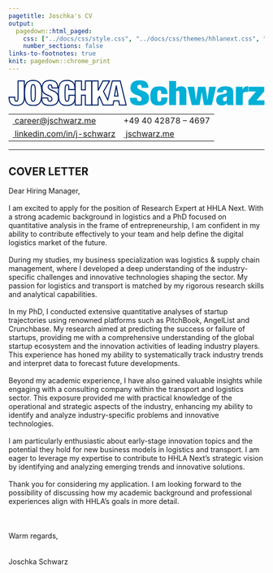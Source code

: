 ```yaml
---
pagetitle: Joschka's CV
output:
  pagedown::html_paged:
    css: ["../docs/css/style.css", "../docs/css/themes/hhlanext.css", "https://use.fontawesome.com/releases/v6.1.1/css/all.css"]
    number_sections: false
links-to-footnotes: true
knit: pagedown::chrome_print
---
```


<!-- disable phone number linking in Mobile Safari? -->
<meta name="format-detection" content="telephone=no">

<!-- Load CSS & Fonts -->
<!-- see lhi.css -->

<!-- CONTENT -->
<div class="cv-page-wrapper">
<div class="cv-head-wrapper">
<div class="cv-head-left">
<div class="svg-container-outer">
<svg xmlns="http://www.w3.org/2000/svg" viewBox="0 0 756.1 76.9" >
<style type="text/css">
.st0{fill:none;stroke:#002269;stroke-width:3;stroke-miterlimit:10;}
.st1{fill:#00AFD7;}
</style>
<g>
<path class="st0" d="M46.5,52c0,8.6-2,14.6-5.9,18.1c-3.9,3.5-9.7,5.2-17.4,5.2c-7.8,0-13.4-1.9-16.7-5.8c-3.3-3.9-5-9.5-5-17v-1.5h16.8v3.5c0,3.4,0.5,5.7,1.4,6.8c0.9,1.1,2,1.7,3.5,1.7c1.4,0,2.5-0.6,3.4-1.7c0.9-1.1,1.4-3.4,1.4-6.8V2.9h18.6V52z"/>
<path class="st0" d="M48.6,21.5c0.9-4.7,2.3-8.5,4.3-11.5c2-3,4.6-5.1,7.9-6.5c3.3-1.4,7.3-2,12-2c4.7,0,8.7,0.7,12,2c3.3,1.4,5.9,3.5,7.9,6.5c2,3,3.4,6.8,4.3,11.5c0.9,4.7,1.3,10.4,1.3,17c0,6.7-0.4,12.4-1.3,17.1c-0.9,4.7-2.3,8.5-4.3,11.5c-2,3-4.6,5.1-7.9,6.4c-3.3,1.3-7.3,1.9-12,1.9c-4.7,0-8.7-0.6-12-1.9c-3.3-1.3-5.9-3.4-7.9-6.4c-2-3-3.4-6.8-4.3-11.5c-0.9-4.7-1.3-10.4-1.3-17.1C47.3,31.9,47.7,26.2,48.6,21.5z M66.7,50.5c0.1,3.2,0.4,5.7,0.8,7.5c0.4,1.9,1.1,3.2,1.9,3.9c0.8,0.7,1.9,1.1,3.3,1.1c1.4,0,2.5-0.4,3.4-1.1c0.8-0.7,1.5-2,1.9-3.9c0.4-1.9,0.7-4.4,0.9-7.5c0.1-3.2,0.2-7.1,0.2-12c0-4.8-0.1-8.8-0.2-11.9c-0.1-3.2-0.4-5.7-0.9-7.6c-0.4-1.9-1.1-3.2-1.9-3.9c-0.8-0.7-1.9-1.1-3.4-1.1c-1.4,0-2.5,0.4-3.3,1.1c-0.8,0.7-1.5,2-1.9,3.9c-0.4,1.9-0.7,4.4-0.8,7.6c-0.1,3.2-0.2,7.1-0.2,11.9C66.5,43.4,66.6,47.4,66.7,50.5z"/>
<path class="st0" d="M128.3,21.8c0-2.1-0.4-4-1.3-5.5c-0.9-1.5-2.2-2.2-4-2.2c-2,0-3.5,0.7-4.4,2c-0.9,1.3-1.4,2.8-1.4,4.4c0,2.3,0.8,4.2,2.2,5.5c1.5,1.4,3.4,2.6,5.6,3.6c2.3,1,4.7,2,7.3,3c2.6,1,5,2.4,7.3,4c2.3,1.7,4.1,3.9,5.6,6.6c1.5,2.7,2.2,6.2,2.2,10.5c0,7.6-2.2,13.1-6.5,16.6c-4.3,3.4-10.6,5.1-18.8,5.1c-3.9,0-7.3-0.3-10.2-1c-3-0.6-5.5-1.7-7.5-3.3c-2-1.6-3.6-3.6-4.7-6.1c-1.1-2.5-1.6-5.7-1.6-9.4v-2.5h18v1.7c0,3.1,0.6,5.2,1.7,6.5c1.1,1.2,2.6,1.8,4.4,1.8c1.9,0,3.4-0.7,4.5-2c1-1.3,1.5-3,1.5-4.9c0-2.3-0.7-4.2-2.1-5.5c-1.4-1.4-3.2-2.5-5.4-3.5c-2.2-1-4.5-2-7-3c-2.5-1-4.9-2.3-7.1-3.9c-2.2-1.6-4-3.7-5.4-6.3c-1.4-2.6-2.1-6-2.1-10.2c0-7.3,1.9-12.8,5.8-16.6c3.9-3.8,9.7-5.7,17.6-5.7c8.1,0,14,1.8,17.6,5.2c3.6,3.5,5.5,9.1,5.5,16.8h-17.4V21.8z"/>
<path class="st0" d="M177,16.3c-0.8-1.5-2.1-2.2-3.9-2.2c-1.4,0-2.5,0.4-3.3,1.1c-0.8,0.7-1.5,2-1.9,3.9c-0.4,1.9-0.7,4.4-0.8,7.6c-0.1,3.2-0.2,7.1-0.2,11.9c0,4.8,0.1,8.8,0.2,12c0.1,3.2,0.4,5.7,0.8,7.5c0.4,1.9,1.1,3.2,1.9,3.9c0.8,0.7,1.9,1.1,3.3,1.1c1.1,0,2.1-0.3,2.8-0.8c0.7-0.6,1.3-1.5,1.7-2.9c0.4-1.3,0.7-3.1,0.9-5.4c0.2-2.2,0.2-5,0.2-8.5h18v5.3c0,5-0.7,9.1-2,12.3c-1.3,3.2-3.1,5.7-5.3,7.6c-2.2,1.8-4.7,3.1-7.6,3.7c-2.8,0.6-5.8,1-8.8,1c-5.2,0-9.5-0.6-12.8-1.9c-3.3-1.3-5.9-3.4-7.8-6.4c-1.9-3-3.2-6.8-3.9-11.5c-0.7-4.7-1.1-10.4-1.1-17.1c0-6.8,0.4-12.6,1.2-17.3c0.8-4.7,2.2-8.6,4.2-11.5c2-2.9,4.6-5,7.9-6.4c3.3-1.3,7.3-1.9,12.1-1.9c4.2,0,7.8,0.5,10.7,1.6c2.9,1.1,5.3,2.6,7.1,4.6c1.8,2,3.2,4.3,4,7.1c0.8,2.8,1.2,5.9,1.2,9.3v4.5h-18v-4C178.2,20.5,177.8,17.8,177,16.3z"/>
<path class="st0" d="M215.5,2.9v26.2h11.4V2.9h18.6v71.4h-18.6V44.9h-11.4v29.4h-18.6V2.9H215.5z"/>
<path class="st0" d="M330,2.9h-23.4l-13.5,56.3l-12.6-25.1l18-31.2h-19.8l-13.8,27.4h-0.2V2.9h-18.6v71.4h18.6V55.4l3.9-6l10.9,24.9h10h11.2h8.3l1.9-12.5h14.8l1.9,12.5h19.8L330,2.9z M313.1,47.8l5.1-30.3h0.2l5.1,30.3H313.1z"/>
</g>
<g>
<path class="st1" d="M393.2,21.8c0-2.1-0.5-3.9-1.5-5.5c-1-1.5-2.5-2.2-4.6-2.2c-2.3,0-3.9,0.7-5,1.9c-1.1,1.3-1.6,2.8-1.6,4.3c0,2.3,0.9,4.2,2.6,5.6c1.7,1.4,3.8,2.6,6.4,3.6c2.6,1,5.3,2,8.3,3.1c3,1,5.7,2.4,8.3,4c2.6,1.7,4.7,3.8,6.4,6.5c1.7,2.7,2.6,6.2,2.6,10.6c0,7.6-2.5,13.1-7.4,16.5c-4.9,3.4-12.1,5.1-21.4,5.1c-4.4,0-8.3-0.3-11.7-0.9c-3.4-0.6-6.2-1.7-8.5-3.3c-2.3-1.6-4.1-3.6-5.3-6.2c-1.2-2.5-1.8-5.7-1.8-9.4v-2.5h20.5v1.7c0,3.1,0.6,5.2,1.9,6.4c1.3,1.2,3,1.9,5,1.9c2.2,0,3.9-0.7,5.1-2c1.2-1.3,1.8-3,1.8-4.9c0-2.3-0.8-4.2-2.4-5.6c-1.6-1.4-3.7-2.5-6.1-3.5c-2.5-1-5.1-2-8-3c-2.9-1-5.6-2.3-8-3.9c-2.5-1.6-4.5-3.7-6.1-6.3c-1.6-2.6-2.4-6-2.4-10.2c0-7.3,2.2-12.8,6.6-16.6c4.4-3.8,11.1-5.7,20-5.7c9.3,0,15.9,1.7,20.1,5.2c4.1,3.5,6.2,9.1,6.2,16.8h-19.8V21.8z"/>
<path class="st1" d="M451.1,36c-0.2-1.4-0.6-2.5-1-3.4c-0.8-1.5-2.4-2.3-4.6-2.3c-1.1,0-2.1,0.3-2.9,0.8s-1.4,1.4-1.9,2.7c-0.5,1.3-0.8,3-1,5.2c-0.2,2.2-0.3,4.9-0.3,8.3c0,3.3,0.1,6.1,0.3,8.3c0.2,2.2,0.5,3.9,1,5.2c0.5,1.3,1.1,2.1,1.9,2.6s1.8,0.8,2.9,0.8c1.9,0,3.4-0.6,4.4-1.9c1-1.3,1.5-3.6,1.5-7v-3.5h18.4c0,4.3-0.4,7.9-1.3,10.9c-0.8,3-2.2,5.5-4.2,7.4c-3.9,3.6-10.2,5.4-18.9,5.4c-3.9,0-7.5-0.3-10.8-0.9c-3.3-0.6-6-1.9-8.4-3.8c-2.3-2-4.1-4.7-5.4-8.3c-1.3-3.6-1.9-8.3-1.9-14.1c0-6.4,0.7-11.5,2.2-15.4c1.4-3.9,3.4-6.8,5.9-8.9c2.5-2.1,5.4-3.4,8.7-4.1c3.3-0.7,6.9-1,10.8-1c4.6,0,8.3,0.6,11.3,1.6c3,1.1,5.4,2.6,7.2,4.6c1.8,2,3,4.3,3.8,7.1c0.7,2.8,1.1,5.8,1.1,9.2h-18.4C451.4,39.2,451.3,37.4,451.1,36z"/>
<path class="st1" d="M495.1,2.9v23.3h0.2c1.7-2.9,3.9-4.8,6.5-5.9c2.6-1,5.2-1.5,7.7-1.5c2.1,0,4.2,0.2,6.1,0.7c1.9,0.5,3.6,1.3,5.1,2.4c1.5,1.1,2.7,2.7,3.5,4.5c0.9,1.9,1.3,4.3,1.3,7.1v40.8h-20.5V38.6c0-2.3-0.4-3.9-1.1-4.9c-0.8-1-2-1.5-3.9-1.5s-3.1,0.5-3.9,1.5c-0.8,1-1.1,2.6-1.1,4.9v35.7h-20.5V2.9H495.1z"/>
<path class="st1" d="M548.6,20.2l5.1,38.9h0.2l6-38.9h21.8l6,38.9h0.2l5.1-38.9H613l-12.5,54.1h-23.2L571,36h-0.2l-6.3,38.3h-23.2l-12.5-54.1H548.6z"/>
<path class="st1" d="M645.3,71.4c-0.2-1-0.3-2.1-0.5-3.2h-0.2c-1.1,2.4-2.9,4.2-5.4,5.4c-2.5,1.2-5.3,1.8-8.5,1.8c-3.1,0-5.7-0.3-7.9-1c-2.2-0.7-3.9-1.8-5.3-3.2c-1.4-1.4-2.4-3.1-3-5c-0.6-1.9-0.9-4.1-0.9-6.4c0-2.5,0.3-4.7,0.9-6.6c0.6-1.9,1.5-3.5,2.8-4.9c1.3-1.4,3-2.5,5.2-3.5c2.2-1,4.9-1.8,8.2-2.5l8.1-1.7c2.2-0.5,3.8-1.2,4.7-2.1c0.9-0.9,1.4-2.2,1.4-3.8c0-3.3-1.7-5-5.2-5c-2,0-3.4,0.5-4.3,1.4c-0.9,1-1.4,2.9-1.5,5.8h-17.7c0-3.9,0.8-7.1,2.4-9.4c1.6-2.4,3.6-4.2,5.9-5.5c2.4-1.3,4.9-2.2,7.6-2.6c2.7-0.4,5.3-0.7,7.6-0.7c3.6,0,6.8,0.2,9.8,0.8c3,0.5,5.6,1.4,7.7,2.7c2.2,1.3,3.8,3.1,5,5.3c1.2,2.2,1.8,5.1,1.8,8.7v26.4c0,2.5,0.1,4.8,0.3,6.7c0.2,1.9,0.8,3.6,1.6,5h-19.8C645.7,73.4,645.4,72.4,645.3,71.4z M643.4,61.4c1-1.5,1.5-3.7,1.5-6.7v-6.5h-0.2c-0.6,0.7-1.5,1.2-2.8,1.3c-1.3,0.2-2.6,0.5-4.2,1.2c-1.6,0.7-2.7,1.5-3.3,2.6c-0.6,1.1-0.9,2.6-0.9,4.3c0,1.8,0.5,3.2,1.4,4.3c0.9,1.1,2.1,1.6,3.6,1.6C640.7,63.6,642.4,62.9,643.4,61.4z"/>
<path class="st1" d="M691.4,20.2v8.6h0.2c1.1-3.3,3-5.8,5.5-7.5c2.5-1.7,5.3-2.5,8.3-2.5h3.3v16.8c-0.9-0.1-1.8-0.2-2.6-0.3c-0.8-0.1-1.7-0.1-2.5-0.1c-3.6,0-6.5,0.7-8.5,2.1c-2,1.4-3,3.9-3,7.5v29.5h-20.5V20.2H691.4z"/>
<path class="st1" d="M755.5,20.2v13.4l-23,26.7h23.6v14h-47.3v-14l22.1-26.1h-21v-14H755.5z"/>
</g>
</svg>
</div>
<table class="cv-contact-table">
<tr>
<td><i class="fa fa-envelope fa-fw"></i><a class="no-hyper" href="mailto:career@jschwarz.me">&nbsp;career@jschwarz.me</a></td>
<td><i class="fa fa-phone fa-fw"></i> +49 40 42878 – 4697</td>
</tr>
<tr>
<td><i class="fa-brands fa-linkedin fa-fw"></i><a class="no-hyper" target="_blank" href="https://linkedin.com/in/j-schwarz">&nbsp;linkedin.com/in/j-schwarz</a></td>
<td><i class="fa-solid fa-globe fa-fw"></i><a class="no-hyper" target="_blank" href="https://jschwarz.me">&nbsp;jschwarz.me</a></td>
</tr>
</table>
</div>
<div class="cv-head-right3"></div>
</div>
<hr>
<h2 class="cl-heading">COVER LETTER</h2>
<p>Dear Hiring Manager,<br><br>
I am excited to apply for the position of Research Expert at HHLA Next. With a strong academic background in logistics and a PhD focused on quantitative analysis in the frame of entrepreneurship, I am confident in my ability to contribute effectively to your team and help define the digital logistics market of the future.<br><br>
During my studies, my business specialization was logistics & supply chain management, where I developed a deep understanding of the industry-specific challenges and innovative technologies shaping the sector. My passion for logistics and transport is matched by my rigorous research skills and analytical capabilities.<br><br>
In my PhD, I conducted extensive quantitative analyses of startup trajectories using renowned platforms such as PitchBook, AngelList and Crunchbase. My research aimed at predicting the success or failure of startups, providing me with a comprehensive understanding of the global startup ecosystem and the innovation activities of leading industry players. This experience has honed my ability to systematically track industry trends and interpret data to forecast future developments.<br><br>
Beyond my academic experience, I have also gained valuable insights while engaging with a consulting company within the transport and logistics sector. This exposure provided me with practical knowledge of the operational and strategic aspects of the industry, enhancing my ability to identify and analyze industry-specific problems and innovative technologies.<br><br>
I am particularly enthusiastic about early-stage innovation topics and the potential they hold for new business models in logistics and transport. I am eager to leverage my expertise to contribute to HHLA Next’s strategic vision by identifying and analyzing emerging trends and innovative solutions.<br><br>
Thank you for considering my application. I am looking forward to the possibility of discussing how my academic background and professional experiences align with HHLA's goals in more detail.
<br><br><br><br>
Warm regards,<br><br><br>
Joschka Schwarz
</p>
</div>